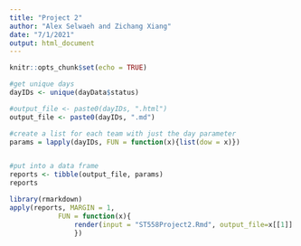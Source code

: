 ```yaml
---
title: "Project 2"
author: "Alex Selwaeh and Zichang Xiang"
date: "7/1/2021"
output: html_document
---
```


```r
knitr::opts_chunk$set(echo = TRUE)
```

```r
#get unique days
dayIDs <- unique(dayData$status)

#output_file <- paste0(dayIDs, ".html")
output_file <- paste0(dayIDs, ".md")

#create a list for each team with just the day parameter
params = lapply(dayIDs, FUN = function(x){list(dow = x)})


#put into a data frame 
reports <- tibble(output_file, params)
reports

```


```r
library(rmarkdown)
apply(reports, MARGIN = 1, 
            FUN = function(x){
                render(input = "ST558Project2.Rmd", output_file=x[[1]] , params = x[[2]])
                })

```